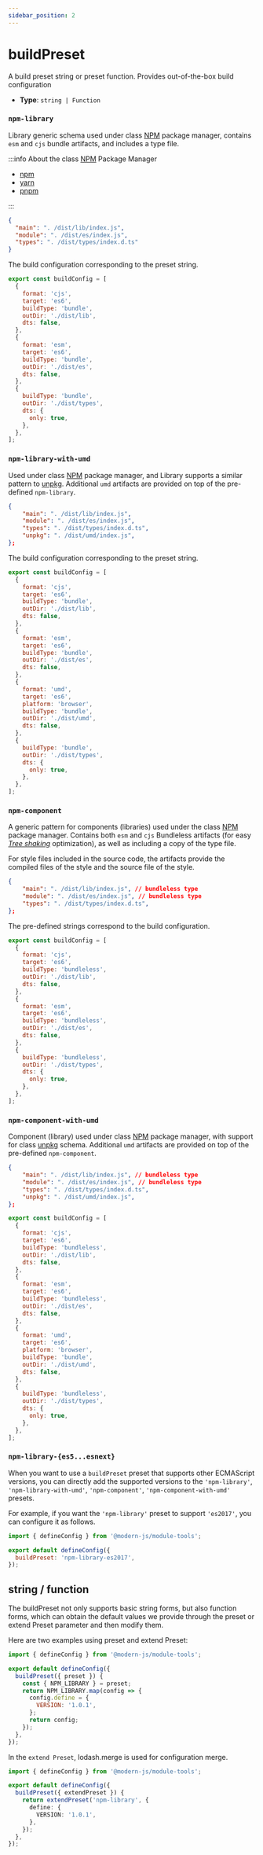 ```yaml
---
sidebar_position: 2
---
```


# buildPreset

A build preset string or preset function. Provides out-of-the-box build configuration

- **Type**: `string | Function`

### `npm-library`

Library generic schema used under class [NPM](https://www.npmjs.com/) package manager, contains `esm` and `cjs` bundle artifacts, and includes a type file.

:::info
About the class [NPM](https://www.npmjs.com/) Package Manager

- [npm](https://www.npmjs.com)
- [yarn](https://yarnpkg.com/)
- [pnpm](https://pnpm.io/)

:::

```json title="package.json"
{
  "main": ". /dist/lib/index.js",
  "module": ". /dist/es/index.js",
  "types": ". /dist/types/index.d.ts"
}
```

The build configuration corresponding to the preset string.

```js
export const buildConfig = [
  {
    format: 'cjs',
    target: 'es6',
    buildType: 'bundle',
    outDir: './dist/lib',
    dts: false,
  },
  {
    format: 'esm',
    target: 'es6',
    buildType: 'bundle',
    outDir: './dist/es',
    dts: false,
  },
  {
    buildType: 'bundle',
    outDir: './dist/types',
    dts: {
      only: true,
    },
  },
];
```

### `npm-library-with-umd`

Used under class [NPM](https://www.npmjs.com/) package manager, and Library supports a similar pattern to [unpkg](https://unpkg.com/). Additional `umd` artifacts are provided on top of the pre-defined `npm-library`.

```json title="package.json"
{
    "main": ". /dist/lib/index.js",
    "module": ". /dist/es/index.js",
    "types": ". /dist/types/index.d.ts",
    "unpkg": ". /dist/umd/index.js",
};
```

The build configuration corresponding to the preset string.

```js
export const buildConfig = [
  {
    format: 'cjs',
    target: 'es6',
    buildType: 'bundle',
    outDir: './dist/lib',
    dts: false,
  },
  {
    format: 'esm',
    target: 'es6',
    buildType: 'bundle',
    outDir: './dist/es',
    dts: false,
  },
  {
    format: 'umd',
    target: 'es6',
    platform: 'browser',
    buildType: 'bundle',
    outDir: './dist/umd',
    dts: false,
  },
  {
    buildType: 'bundle',
    outDir: './dist/types',
    dts: {
      only: true,
    },
  },
];
```

### `npm-component`

A generic pattern for components (libraries) used under the class [NPM](https://www.npmjs.com/) package manager. Contains both `esm` and `cjs` Bundleless artifacts (for easy _[Tree shaking](https://developer.mozilla.org/zh-CN/docs/Glossary/Tree_shaking)_ optimization), as well as including a copy of the type file.

For style files included in the source code, the artifacts provide the compiled files of the style and the source file of the style.

```json title="package.json"
{
    "main": ". /dist/lib/index.js", // bundleless type
    "module": ". /dist/es/index.js", // bundleless type
    "types": ". /dist/types/index.d.ts",
};
```

The pre-defined strings correspond to the build configuration.

```js
export const buildConfig = [
  {
    format: 'cjs',
    target: 'es6',
    buildType: 'bundleless',
    outDir: './dist/lib',
    dts: false,
  },
  {
    format: 'esm',
    target: 'es6',
    buildType: 'bundleless',
    outDir: './dist/es',
    dts: false,
  },
  {
    buildType: 'bundleless',
    outDir: './dist/types',
    dts: {
      only: true,
    },
  },
];
```

### `npm-component-with-umd`

Component (library) used under class [NPM](https://www.npmjs.com/) package manager, with support for class [unpkg](https://unpkg.com/) schema. Additional `umd` artifacts are provided on top of the pre-defined `npm-component`.

```json title="package.json"
{
    "main": ". /dist/lib/index.js", // bundleless type
    "module": ". /dist/es/index.js", // bundleless type
    "types": ". /dist/types/index.d.ts",
    "unpkg": ". /dist/umd/index.js",
};
```

```js
export const buildConfig = [
  {
    format: 'cjs',
    target: 'es6',
    buildType: 'bundleless',
    outDir: './dist/lib',
    dts: false,
  },
  {
    format: 'esm',
    target: 'es6',
    buildType: 'bundleless',
    outDir: './dist/es',
    dts: false,
  },
  {
    format: 'umd',
    target: 'es6',
    platform: 'browser',
    buildType: 'bundle',
    outDir: './dist/umd',
    dts: false,
  },
  {
    buildType: 'bundleless',
    outDir: './dist/types',
    dts: {
      only: true,
    },
  },
];
```

### `npm-library-{es5...esnext}`

When you want to use a `buildPreset` preset that supports other ECMAScript versions, you can directly add the supported versions to the `'npm-library'`, `'npm-library-with-umd'`, `'npm-component'`, `'npm-component-with-umd'` presets.

For example, if you want the `'npm-library'` preset to support `'es2017'`, you can configure it as follows.

```js title="modern.config.ts"
import { defineConfig } from '@modern-js/module-tools';

export default defineConfig({
  buildPreset: 'npm-library-es2017',
});
```

## string / function

The buildPreset not only supports basic string forms, but also function forms, which can obtain the default values we provide through the preset or extend Preset parameter and then modify them.

Here are two examples using preset and extend Preset:

```js title="modern.config.ts"
import { defineConfig } from '@modern-js/module-tools';

export default defineConfig({
  buildPreset({ preset }) {
    const { NPM_LIBRARY } = preset;
    return NPM_LIBRARY.map(config => {
      config.define = {
        VERSION: '1.0.1',
      };
      return config;
    });
  },
});
```

In the `extend Preset`, lodash.merge is used for configuration merge.

```ts title="modern.config.ts"
import { defineConfig } from '@modern-js/module-tools';

export default defineConfig({
  buildPreset({ extendPreset }) {
    return extendPreset('npm-library', {
      define: {
        VERSION: '1.0.1',
      },
    });
  },
});
```
